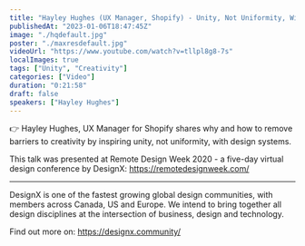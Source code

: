 ```yaml
---
title: "Hayley Hughes (UX Manager, Shopify) - Unity, Not Uniformity, With Design Systems"
publishedAt: "2023-01-06T18:47:45Z"
image: "./hqdefault.jpg"
poster: "./maxresdefault.jpg"
videoUrl: "https://www.youtube.com/watch?v=tllpl8g8-7s"
localImages: true
tags: ["Unity", "Creativity"]
categories: ["Video"]
duration: "0:21:58"
draft: false
speakers: ["Hayley Hughes"]
---
```


👉 Hayley Hughes, UX Manager for Shopify shares why and how to remove barriers to creativity by inspiring unity, not uniformity, with design systems.

This talk was presented at Remote Design Week 2020 - a five-day virtual design conference by DesignX: https://remotedesignweek.com/

---

DesignX is one of the fastest growing global design communities, with members across Canada, US and Europe. We intend to bring together all design disciplines at the intersection of business, design and technology.

Find out more on: https://designx.community/
